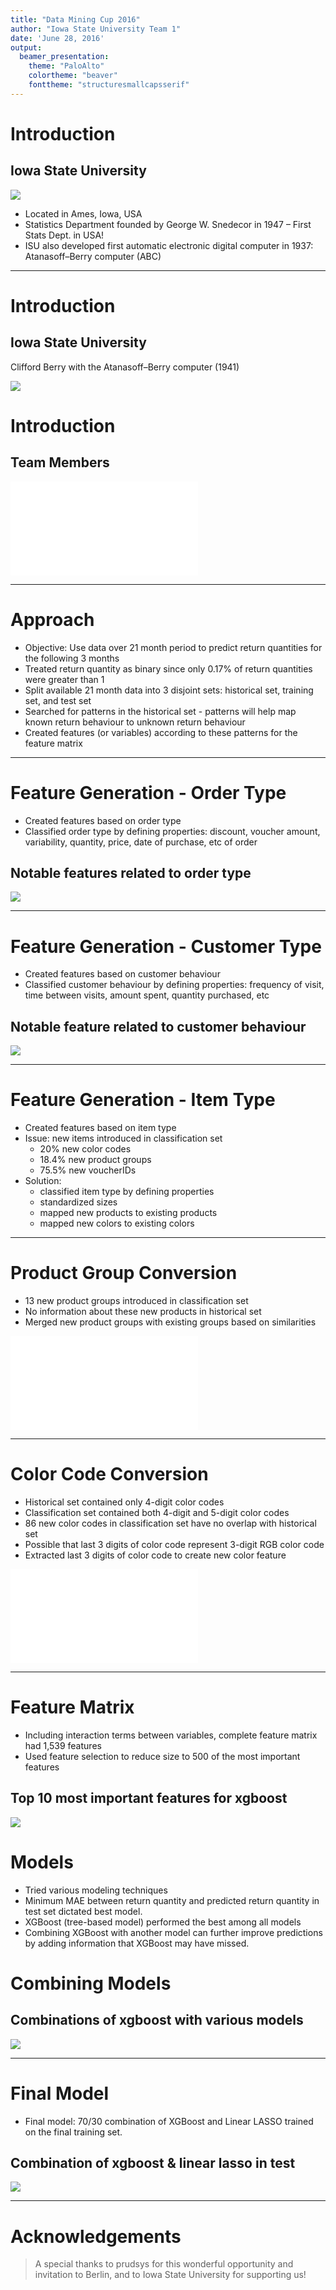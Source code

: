 ```yaml
---
title: "Data Mining Cup 2016"
author: "Iowa State University Team 1"
date: 'June 28, 2016'
output: 
  beamer_presentation:
    theme: "PaloAlto"
    colortheme: "beaver"
    fonttheme: "structuresmallcapsserif"
---
```


# Introduction 

## Iowa State University

![](./figure/snedecorhall.jpeg)

- Located in Ames, Iowa, USA
- Statistics Department founded by George W. Snedecor in 1947  -- First Stats Dept. in USA!
- ISU also developed first automatic electronic digital computer in 1937: Atanasoff–Berry computer (ABC)

---

# Introduction 

## Iowa State University


Clifford Berry with the Atanasoff–Berry computer (1941)

![](./figure/ABComputer.jpeg)


# Introduction

## Team Members 

![](./figure/teampic_white2.pdf)

---

# Approach

- Objective: Use data over 21 month period to predict return quantities for the following 3 months 
- Treated return quantity as binary since only 0.17% of return quantities were greater than 1
- Split available 21 month data into 3 disjoint sets: historical set, training set, and test set 
- Searched for patterns in the historical set
      - patterns will help map known return behaviour to unknown return behaviour
- Created features (or variables) according to these patterns for the feature matrix

---

# Feature Generation - Order Type

- Created features based on order type
- Classified order type by defining properties: discount, voucher amount, variability, quantity, price, date of purchase, etc of order

## Notable features related to order type

![](./figure/features1.jpeg)

---

# Feature Generation - Customer Type

- Created features based on customer behaviour
- Classified customer behaviour by defining properties: frequency of visit, time between visits, amount spent, quantity purchased, etc

## Notable feature related to customer behaviour 

![](./figure/features3.jpeg)

---

# Feature Generation - Item Type 

- Created features based on item type
- Issue: new items introduced in classification set
    - 20% new color codes
    - 18.4% new product groups
    - 75.5% new voucherIDs 
- Solution:
    - classified item type by defining properties 
    - standardized sizes
    - mapped new products to existing products
    - mapped new colors to existing colors 
    
---

# Product Group Conversion 

- 13 new product groups introduced in classification set
- No information about these new products in historical set 
- Merged new product groups with existing groups based on similarities


![](./figure/prodgroupmerge.pdf)

---

# Color Code Conversion

- Historical set contained only 4-digit color codes 
- Classification set contained both 4-digit and 5-digit color codes 
- 86 new color codes in classification set have no overlap with historical set
- Possible that last 3 digits of color code represent 3-digit RGB color code
- Extracted last 3 digits of color code to create new color feature

![](./figure/colorcodemerge1.pdf)

---

# Feature Matrix 

- Including interaction terms between variables, complete feature matrix had 1,539 features
- Used feature selection to reduce size to 500 of the most important features

## Top 10 most important features for xgboost 

![](./figure/importance2.jpeg)


# Models

- Tried various modeling techniques
- Minimum MAE between return quantity and predicted return quantity in test set dictated best model. 
- XGBoost (tree-based model) performed the best among all models
- Combining XGBoost with another model can further improve predictions by adding information that XGBoost may have missed.
\begin{table}
\begin{tabular}{ c | c }
XGBoost & Linear LASSO\\ 
Random forest & Logistic LASSO\\ 
C5.0 & Linear Ridge Regression \\ 
extraTrees & Logistic Ridge Regression \\ 
~ & Logistic Regression \\ 
~ & LDA \\ 
\end{tabular}
\end{table}

# Combining Models

## Combinations of xgboost with various models
![](./figure/maecurves3.jpeg)

---

# Final Model

- Final model: 70/30 combination of XGBoost and Linear LASSO trained on the final training set.

## Combination of xgboost & linear lasso in test 
![](./figure/maecurve2.jpeg)

---
# Acknowledgements

> A special thanks to prudsys for this wonderful opportunity and invitation to Berlin, and to Iowa State University for supporting us!  





